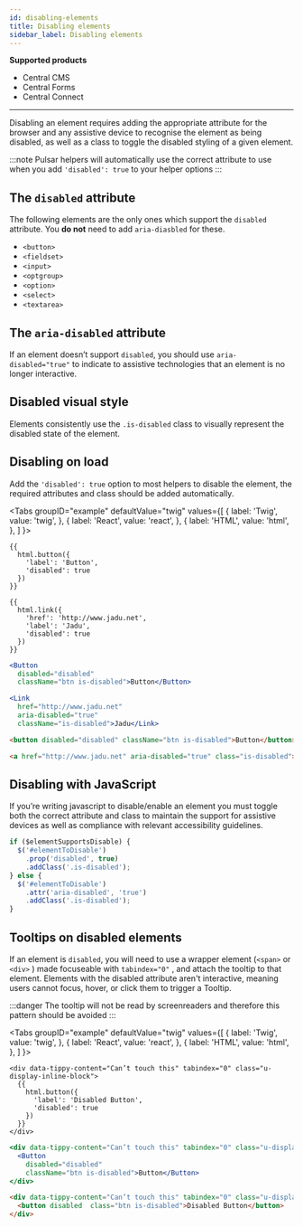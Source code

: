 ```yaml
---
id: disabling-elements
title: Disabling elements
sidebar_label: Disabling elements
---
```


<div className="product-support">
  <strong>Supported products</strong>
  <ul>
    <li className="product-support--supported"><FontAwesomeIcon icon="fa-solid fa-check-circle" /> Central CMS</li>
    <li className="product-support--supported"><FontAwesomeIcon icon="fa-solid fa-check-circle" /> Central Forms</li>
    <li className="product-support--supported"><FontAwesomeIcon icon="fa-solid fa-check-circle" /> Central Connect</li>
  </ul>
</div>

----

Disabling an element requires adding the appropriate attribute for the browser and any assistive device to recognise the element as being disabled, as well as a class to toggle the disabled styling of a given element.

:::note
Pulsar helpers will automatically use the correct attribute to use when you add `'disabled': true` to your helper options
:::

## The `disabled` attribute

The following elements are the only ones which support the `disabled` attribute. You **do not** need to add `aria-diasbled` for these.

* `<button>`
* `<fieldset>`
* `<input>`
* `<optgroup>`
* `<option>`
* `<select>`
* `<textarea>`

## The `aria-disabled` attribute

If an element doesn’t support `disabled`, you should use `aria-disabled="true"` to indicate to assistive technologies that an element is no longer interactive.

## Disabled visual style

Elements consistently use the `.is-disabled` class to visually represent the disabled state of the element.

## Disabling on load

Add the `'disabled': true` option to most helpers to disable the element, the required attributes and class should be added automatically.

<Tabs
  groupID="example"
  defaultValue="twig"
  values={[
    { label: 'Twig', value: 'twig', },
    { label: 'React', value: 'react', },
    { label: 'HTML', value: 'html', },
  ]
}>
<TabItem value="twig">

```twig
{{
  html.button({ 
    'label': 'Button',
    'disabled': true
  })
}}

{{
  html.link({
    'href': 'http://www.jadu.net',
    'label': 'Jadu',
    'disabled': true
  })
}}
```

</TabItem>
<TabItem value="react">

```jsx
<Button 
  disabled="disabled" 
  className="btn is-disabled">Button</Button>

<Link 
  href="http://www.jadu.net" 
  aria-disabled="true" 
  className="is-disabled">Jadu</Link>
```

</TabItem>
<TabItem value="html">

```html
<button disabled="disabled" className="btn is-disabled">Button</button>

<a href="http://www.jadu.net" aria-disabled="true" class="is-disabled">Jadu</a>
```

</TabItem>
</Tabs>

## Disabling with JavaScript

If you’re writing javascript to disable/enable an element you must toggle both the correct attribute and class to maintain the support for assistive devices as well as compliance with relevant accessibility guidelines.

```jsx
if ($elementSupportsDisable) {
  $('#elementToDisable')
    .prop('disabled', true)
    .addClass('.is-disabled');
} else {
  $('#elementToDisable')
    .attr('aria-disabled', 'true')
    .addClass('.is-disabled');
}
```

## Tooltips on disabled elements

If an element is `disabled`, you will need to use a wrapper element (`<span>`  or `<div>` ) made focuseable with `tabindex="0"` , and attach the tooltip to that element. Elements with the disabled attribute aren't interactive, meaning users cannot focus, hover, or click them to trigger a Tooltip.

:::danger
The tooltip will not be read by screenreaders and therefore this pattern should be avoided
:::

<Tabs
  groupID="example"
  defaultValue="twig"
  values={[
    { label: 'Twig', value: 'twig', },
    { label: 'React', value: 'react', },
    { label: 'HTML', value: 'html', },
  ]
}>
<TabItem value="twig">

```twig
<div data-tippy-content="Can’t touch this" tabindex="0" class="u-display-inline-block">
  {{ 
    html.button({
      'label': 'Disabled Button',
      'disabled': true
    })
  }}
</div>
```

</TabItem>
<TabItem value="react">

```jsx
<div data-tippy-content="Can’t touch this" tabindex="0" class="u-display-inline-block">
  <Button 
    disabled="disabled" 
    className="btn is-disabled">Button</Button>
</div>
```

</TabItem>
<TabItem value="html">

```html
<div data-tippy-content="Can’t touch this" tabindex="0" class="u-display-inline-block">
  <button disabled  class="btn is-disabled">Disabled Button</button>
</div>
```

</TabItem>
</Tabs>
